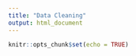 ```yaml
---
title: "Data Cleaning"
output: html_document
---
```


```r
knitr::opts_chunk$set(echo = TRUE)
```

